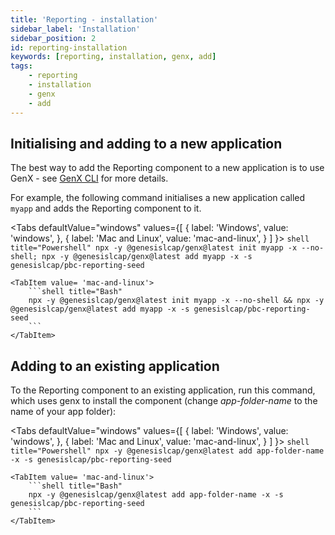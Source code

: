 ```yaml
---
title: 'Reporting - installation'
sidebar_label: 'Installation'
sidebar_position: 2
id: reporting-installation
keywords: [reporting, installation, genx, add]
tags:
    - reporting
    - installation
    - genx
    - add
---
```



## Initialising and adding to a new application

The best way to add the Reporting component to a new application is to use GenX - see [GenX CLI](/docs/develop/development-environment/genx/) for more details.

For example, the following command initialises a new application called `myapp` and adds the Reporting component to it.

<Tabs
    defaultValue="windows"
    values={[
        { label: 'Windows', value: 'windows', },
        { label: 'Mac and Linux', value: 'mac-and-linux', }
    ]
    }>
    <TabItem value="windows">
        ```shell title="Powershell"
        npx -y @genesislcap/genx@latest init myapp -x --no-shell; npx -y @genesislcap/genx@latest add myapp -x -s genesislcap/pbc-reporting-seed
        ```
    </TabItem>

    <TabItem value= 'mac-and-linux'>
        ```shell title="Bash"
        npx -y @genesislcap/genx@latest init myapp -x --no-shell && npx -y @genesislcap/genx@latest add myapp -x -s genesislcap/pbc-reporting-seed
        ```
    </TabItem>
</Tabs>

## Adding to an existing application

To the Reporting component to an existing application, run this command, which uses genx to install the component (change _app-folder-name_ to the name of your app folder):

<Tabs
    defaultValue="windows"
    values={[
        { label: 'Windows', value: 'windows', },
        { label: 'Mac and Linux', value: 'mac-and-linux', }
    ]
    }>
    <TabItem value="windows">
        ```shell title="Powershell"
        npx -y @genesislcap/genx@latest add app-folder-name -x -s genesislcap/pbc-reporting-seed
        ```
    </TabItem>

    <TabItem value= 'mac-and-linux'>
        ```shell title="Bash"
        npx -y @genesislcap/genx@latest add app-folder-name -x -s genesislcap/pbc-reporting-seed
        ```
    </TabItem>
</Tabs>

